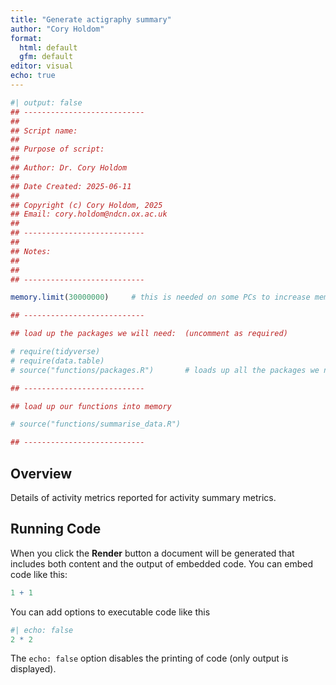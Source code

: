 ```yaml
---
title: "Generate actigraphy summary"
author: "Cory Holdom"
format:
  html: default
  gfm: default
editor: visual
echo: true
---
```


```r
#| output: false
## ---------------------------
##
## Script name: 
##
## Purpose of script:
##
## Author: Dr. Cory Holdom
##
## Date Created: 2025-06-11
##
## Copyright (c) Cory Holdom, 2025
## Email: cory.holdom@ndcn.ox.ac.uk
##
## ---------------------------
##
## Notes:
##   
##
## ---------------------------

memory.limit(30000000)     # this is needed on some PCs to increase memory allowance, but has no impact on macs.

## ---------------------------

## load up the packages we will need:  (uncomment as required)

# require(tidyverse)
# require(data.table)
# source("functions/packages.R")       # loads up all the packages we need

## ---------------------------

## load up our functions into memory

# source("functions/summarise_data.R") 

## ---------------------------
```

## Overview

Details of activity metrics reported for activity summary metrics.

## Running Code

When you click the **Render** button a document will be generated that includes both content and the output of embedded code. You can embed code like this:

```r
1 + 1
```

You can add options to executable code like this

```r
#| echo: false
2 * 2
```

The `echo: false` option disables the printing of code (only output is displayed).
